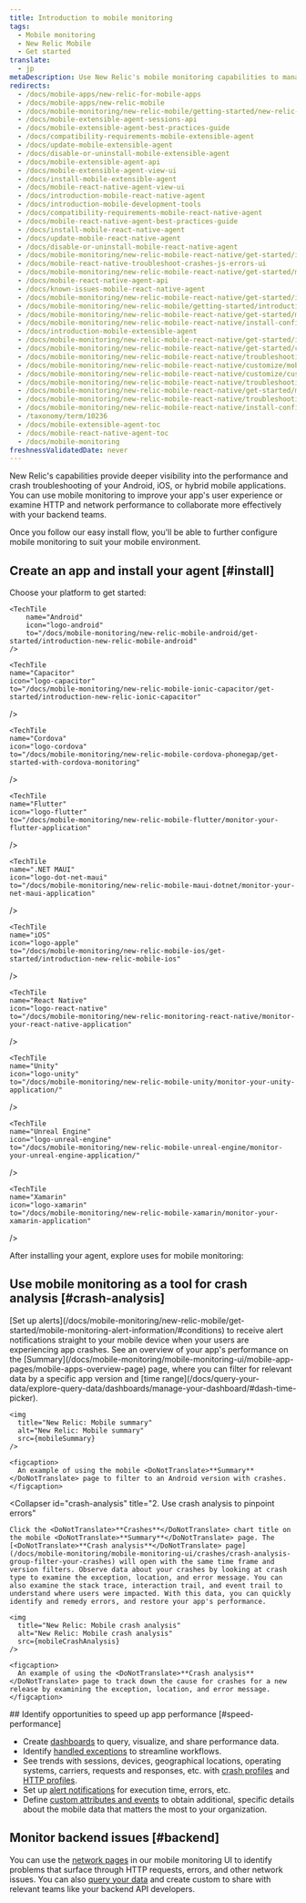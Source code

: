 ```yaml
---
title: Introduction to mobile monitoring
tags:
  - Mobile monitoring
  - New Relic Mobile
  - Get started
translate:
  - jp
metaDescription: Use New Relic's mobile monitoring capabilities to manage the performance of your iOS and Android apps and your customers' overall digital experience.
redirects:
  - /docs/mobile-apps/new-relic-for-mobile-apps
  - /docs/mobile-apps/new-relic-mobile
  - /docs/mobile-monitoring/new-relic-mobile/getting-started/new-relic-mobile
  - /docs/mobile-extensible-agent-sessions-api
  - /docs/mobile-extensible-agent-best-practices-guide
  - /docs/compatibility-requirements-mobile-extensible-agent
  - /docs/update-mobile-extensible-agent
  - /docs/disable-or-uninstall-mobile-extensible-agent
  - /docs/mobile-extensible-agent-api
  - /docs/mobile-extensible-agent-view-ui
  - /docs/install-mobile-extensible-agent
  - /docs/mobile-react-native-agent-view-ui
  - /docs/introduction-mobile-react-native-agent
  - /docs/introduction-mobile-development-tools
  - /docs/compatibility-requirements-mobile-react-native-agent
  - /docs/mobile-react-native-agent-best-practices-guide
  - /docs/install-mobile-react-native-agent
  - /docs/update-mobile-react-native-agent
  - /docs/disable-or-uninstall-mobile-react-native-agent
  - /docs/mobile-monitoring/new-relic-mobile-react-native/get-started/introduction-mobile-react-native-agent
  - /docs/mobile-react-native-troubleshoot-crashes-js-errors-ui
  - /docs/mobile-monitoring/new-relic-mobile-react-native/get-started/mobile-react-native-agent-best-practices-guide
  - /docs/mobile-react-native-agent-api
  - /docs/known-issues-mobile-react-native-agent
  - /docs/mobile-monitoring/new-relic-mobile-react-native/get-started/introduction-mobile-development-tools
  - /docs/mobile-monitoring/new-relic-mobile/getting-started/introduction-new-relic-mobile
  - /docs/mobile-monitoring/new-relic-mobile-react-native/get-started/mobile-development-tools
  - /docs/mobile-monitoring/new-relic-mobile-react-native/install-configure/install-mobile-react-native-agent
  - /docs/introduction-mobile-extensible-agent
  - /docs/mobile-monitoring/new-relic-mobile-react-native/get-started/introduction-mobile-react-native
  - /docs/mobile-monitoring/new-relic-mobile-react-native/get-started/compatibility-requirements-mobile-react-native-agent
  - /docs/mobile-monitoring/new-relic-mobile-react-native/troubleshooting/mobile-react-native-troubleshoot-crashes-js-errors-ui
  - /docs/mobile-monitoring/new-relic-mobile-react-native/customize/mobile-react-native-agent-api
  - /docs/mobile-monitoring/new-relic-mobile-react-native/customize/customize-query-mobile-app-data-react-native
  - /docs/mobile-monitoring/new-relic-mobile-react-native/troubleshooting/no-data-appears-react-native
  - /docs/mobile-monitoring/new-relic-mobile-react-native/get-started/mobile-react-native-best-practices-guide
  - /docs/mobile-monitoring/new-relic-mobile-react-native/troubleshooting/troubleshoot-react-native-known-issues
  - /docs/mobile-monitoring/new-relic-mobile-react-native/install-configure/update-mobile-react-native-agent
  - /taxonomy/term/10236
  - /docs/mobile-extensible-agent-toc
  - /docs/mobile-react-native-agent-toc
  - /docs/mobile-monitoring
freshnessValidatedDate: never
---
```






New Relic's <InlinePopover type="mobile" /> capabilities provide deeper visibility into the performance and crash troubleshooting of your Android, iOS, or hybrid mobile applications. You can use mobile monitoring to improve your app's user experience or examine HTTP and network performance to collaborate more effectively with your backend teams.

Once you follow our easy install flow, you'll be able to further configure mobile monitoring to suit your mobile environment.

## Create an app and install your agent [#install]

Choose your platform to get started:

<TechTileGrid>
  
    <TechTile
        name="Android"
        icon="logo-android"
        to="/docs/mobile-monitoring/new-relic-mobile-android/get-started/introduction-new-relic-mobile-android"
    />

    <TechTile
    name="Capacitor"
    icon="logo-capacitor"
    to="/docs/mobile-monitoring/new-relic-mobile-ionic-capacitor/get-started/introduction-new-relic-ionic-capacitor"
  />

    <TechTile
    name="Cordova"
    icon="logo-cordova"
    to="/docs/mobile-monitoring/new-relic-mobile-cordova-phonegap/get-started-with-cordova-monitoring"
  />


    <TechTile
    name="Flutter"
    icon="logo-flutter"
    to="/docs/mobile-monitoring/new-relic-mobile-flutter/monitor-your-flutter-application"
  />

    <TechTile
    name=".NET MAUI"
    icon="logo-dot-net-maui"
    to="/docs/mobile-monitoring/new-relic-mobile-maui-dotnet/monitor-your-net-maui-application"
  />

    <TechTile
    name="iOS"
    icon="logo-apple"
    to="/docs/mobile-monitoring/new-relic-mobile-ios/get-started/introduction-new-relic-mobile-ios"
  />

    <TechTile
    name="React Native"
    icon="logo-react-native"
    to="/docs/mobile-monitoring/new-relic-monitoring-react-native/monitor-your-react-native-application"
  />

    <TechTile
    name="Unity"
    icon="logo-unity"
    to="/docs/mobile-monitoring/new-relic-mobile-unity/monitor-your-unity-application/"
  />

    <TechTile
    name="Unreal Engine"
    icon="logo-unreal-engine"
    to="/docs/mobile-monitoring/new-relic-mobile-unreal-engine/monitor-your-unreal-engine-application/"
  />

    <TechTile
    name="Xamarin"
    icon="logo-xamarin"
    to="/docs/mobile-monitoring/new-relic-mobile-xamarin/monitor-your-xamarin-application"
  />

</TechTileGrid>

After installing your agent, explore uses for mobile monitoring:

## Use mobile monitoring as a tool for crash analysis [#crash-analysis]

<CollapserGroup>
  <Collapser
    id="alert"
    title="1. Receive alert notifications about crashes"
  >
    [Set up alerts](/docs/mobile-monitoring/new-relic-mobile/get-started/mobile-monitoring-alert-information/#conditions) to receive alert notifications straight to your mobile device when your users are experiencing app crashes. See an overview of your app's performance on the [Summary](/docs/mobile-monitoring/mobile-monitoring-ui/mobile-app-pages/mobile-apps-overview-page) page, where you can filter for relevant data by a specific app version and [time range](/docs/query-your-data/explore-query-data/dashboards/manage-your-dashboard/#dash-time-picker).

    <img
      title="New Relic: Mobile summary"
      alt="New Relic: Mobile summary"
      src={mobileSummary}
    />

    <figcaption>
      An example of using the mobile <DoNotTranslate>**Summary**</DoNotTranslate> page to filter to an Android version with crashes.
    </figcaption>
  </Collapser>

  <Collapser
    id="crash-analysis"
    title="2. Use crash analysis to pinpoint errors"
  >
    Click the <DoNotTranslate>**Crashes**</DoNotTranslate> chart title on the mobile <DoNotTranslate>**Summary**</DoNotTranslate> page. The [<DoNotTranslate>**Crash analysis**</DoNotTranslate> page](/docs/mobile-monitoring/mobile-monitoring-ui/crashes/crash-analysis-group-filter-your-crashes) will open with the same time frame and version filters. Observe data about your crashes by looking at crash type to examine the exception, location, and error message. You can also examine the stack trace, interaction trail, and event trail to understand where users were impacted. With this data, you can quickly identify and remedy errors, and restore your app's performance.

    <img
      title="New Relic: Mobile crash analysis"
      alt="New Relic: Mobile crash analysis"
      src={mobileCrashAnalysis}
    />

    <figcaption>
      An example of using the <DoNotTranslate>**Crash analysis**</DoNotTranslate> page to track down the cause for crashes for a new release by examining the exception, location, and error message.
    </figcaption>
  </Collapser>
</CollapserGroup>
## Identify opportunities to speed up app performance [#speed-performance]

* Create [dashboards](/docs/dashboards/new-relic-one-dashboards/get-started/introduction-new-relic-one-dashboards) to query, visualize, and share performance data.
* Identify [handled exceptions](/docs/mobile-monitoring/mobile-monitoring-ui/crashes/introduction-mobile-handled-exceptions) to streamline workflows.
* See trends with sessions, devices, geographical locations, operating systems, carriers, requests and responses, etc. with [crash profiles](/docs/mobile-monitoring/mobile-monitoring-ui/crashes/crash-analysis-group-filter-your-crashes/#profiles) and [HTTP profiles](/docs/mobile-monitoring/mobile-monitoring-ui/network-pages/http-errors-page/#error-profiles).
* Set up [alert notifications](/docs/mobile-monitoring/new-relic-mobile/getting-started/alert-information-new-relic-mobile) for execution time, errors, etc.
* Define [custom attributes and events](/docs/insights/insights-data-sources/custom-events/insert-custom-events-attributes-mobile-data) to obtain additional, specific details about the mobile data that matters the most to your organization.

## Monitor backend issues [#backend]

You can use the [network pages](/docs/mobile-monitoring/mobile-monitoring-ui/network-pages/analyze-network-requests-using-mobilerequest-event-data/) in our mobile monitoring UI to identify problems that surface through HTTP requests, errors, and other network issues. You can also [query your data](/docs/nrql/nrql-examples/nrql-query-examples-mobile-monitoring/) and create custom <InlinePopover type="dashboards" />  to share with relevant teams like your backend API developers.

